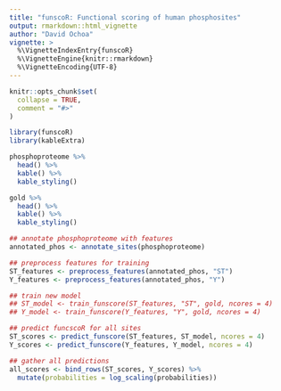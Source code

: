 ```yaml
---
title: "funscoR: Functional scoring of human phosphosites"
output: rmarkdown::html_vignette
author: "David Ochoa"
vignette: >
  %\VignetteIndexEntry{funscoR}
  %\VignetteEngine{knitr::rmarkdown}
  %\VignetteEncoding{UTF-8}
---
```


```r
knitr::opts_chunk$set(
  collapse = TRUE,
  comment = "#>"
)
```

```r
library(funscoR)
library(kableExtra)

```

```r

phosphoproteome %>%
  head() %>%
  kable() %>%
  kable_styling()

gold %>%
  head() %>%
  kable() %>%
  kable_styling()

## annotate phosphoproteome with features
annotated_phos <- annotate_sites(phosphoproteome)

## preprocess features for training
ST_features <- preprocess_features(annotated_phos, "ST")
Y_features <- preprocess_features(annotated_phos, "Y")

## train new model
## ST_model <- train_funscore(ST_features, "ST", gold, ncores = 4)
## Y_model <- train_funscore(Y_features, "Y", gold, ncores = 4)

## predict funcscoR for all sites
ST_scores <- predict_funscore(ST_features, ST_model, ncores = 4)
Y_scores <- predict_funscore(Y_features, Y_model, ncores = 4)

## gather all predictions
all_scores <- bind_rows(ST_scores, Y_scores) %>%
  mutate(probabilities = log_scaling(probabilities))

```

